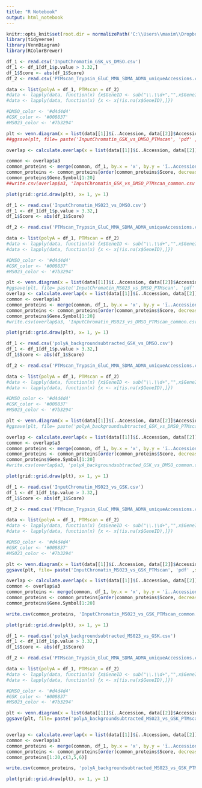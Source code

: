 ---
title: "R Notebook"
output: html_notebook
---

```{r "setup", include=FALSE}
knitr::opts_knit$set(root.dir = normalizePath('C:\\Users\\maxim\\Dropbox (EinsteinMed)\\CloudStation\\PRMT\\polyA enrichment/'))
library(tidyverse)
library(VennDiagram)
library(RColorBrewer)

```

```{r}
df_1 <- read.csv('InputChromatin_GSK_vs_DMSO.csv')
df_1 <- df_1[df_1$p.value > 3.32,]
df_1$Score <- abs(df_1$Score)
df_2 <- read.csv('PTMscan_Trypsin_GluC_MMA_SDMA_ADMA_uniqueAccessions.csv')

data <- list(polyA = df_1, PTMscan = df_2)
#data <- lapply(data, function(x) {x$GeneID <- sub("\\.\\d+","",x$GeneID);x})
#data <- lapply(data, function(x) {x <- x[!is.na(x$GeneID),]})

#DMSO_color <- '#d4d4d4'
#GSK_color <- '#008837'
#MS023_color <- '#7b3294'

plt <- venn.diagram(x = list(data[[1]]$ï..Accession, data[[2]]$Accession), category.names = c("polyA" , "PTMscan"), filename = NULL, fill = c('#008837','#e66101'), euler.d=T, scaled=T, output = F)
##ggsave(plt, file= paste('InputChromatin_GSK_vs_DMSO_PTMscan', 'pdf' ,sep="."), device ='pdf', width = 15, height = 15, dpi = 300)

overlap <- calculate.overlap(x = list(data[[1]]$ï..Accession, data[[2]]$Accession))

common <- overlap$a3
common_proteins <- merge(common, df_1, by.x = 'x', by.y = 'ï..Accession')
common_proteins <- common_proteins[order(common_proteins$Score, decreasing = TRUE),]
common_proteins$Gene.Symbol[1:20]
##write.csv(overlap$a3, 'InputChromatin_GSK_vs_DMSO_PTMscan_common.csv')

plot(grid::grid.draw(plt), x= 1, y= 1)

```

```{r}
df_1 <- read.csv('InputChromatin_MS023_vs_DMSO.csv')
df_1 <- df_1[df_1$p.value > 3.32,]
df_1$Score <- abs(df_1$Score)

df_2 <- read.csv('PTMscan_Trypsin_GluC_MMA_SDMA_ADMA_uniqueAccessions.csv')

data <- list(polyA = df_1, PTMscan = df_2)
#data <- lapply(data, function(x) {x$GeneID <- sub("\\.\\d+","",x$GeneID);x})
#data <- lapply(data, function(x) {x <- x[!is.na(x$GeneID),]})

#DMSO_color <- '#d4d4d4'
#GSK_color <- '#008837'
#MS023_color <- '#7b3294'

plt <- venn.diagram(x = list(data[[1]]$ï..Accession, data[[2]]$Accession), category.names = c("polyA" , "PTMscan"), filename = NULL, fill = c('#7b3294','#e66101'), euler.d=T, scaled=T, output = F)
#ggsave(plt, file= paste('InputChromatin_MS023_vs_DMSO_PTMscan', 'pdf' ,sep="."), device ='pdf', width = 15, height = 15, dpi = 300)
overlap <- calculate.overlap(x = list(data[[1]]$ï..Accession, data[[2]]$Accession))
common <- overlap$a3
common_proteins <- merge(common, df_1, by.x = 'x', by.y = 'ï..Accession')
common_proteins <- common_proteins[order(common_proteins$Score, decreasing = TRUE),]
common_proteins$Gene.Symbol[1:20]
#write.csv(overlap$a3, 'InputChromatin_MS023_vs_DMSO_PTMscan_common.csv')

plot(grid::grid.draw(plt), x= 1, y= 1)

```

```{r}
df_1 <- read.csv('polyA_backgroundsubtracted_GSK_vs_DMSO.csv')
df_1 <- df_1[df_1$p.value > 3.32,]
df_1$Score <- abs(df_1$Score)

df_2 <- read.csv('PTMscan_Trypsin_GluC_MMA_SDMA_ADMA_uniqueAccessions.csv')

data <- list(polyA = df_1, PTMscan = df_2)
#data <- lapply(data, function(x) {x$GeneID <- sub("\\.\\d+","",x$GeneID);x})
#data <- lapply(data, function(x) {x <- x[!is.na(x$GeneID),]})

#DMSO_color <- '#d4d4d4'
#GSK_color <- '#008837'
#MS023_color <- '#7b3294'

plt <- venn.diagram(x = list(data[[1]]$ï..Accession, data[[2]]$Accession), category.names = c("polyA" , "PTMscan"), filename = NULL, fill = c('#008837','#e66101'), euler.d=T, scaled=T, output = F)
#ggsave(plt, file= paste('polyA_backgroundsubtracted_GSK_vs_DMSO_PTMscan', 'pdf' ,sep="."), device ='pdf', width = 15, height = 15, dpi = 300)

overlap <- calculate.overlap(x = list(data[[1]]$ï..Accession, data[[2]]$Accession))
common <- overlap$a3
common_proteins <- merge(common, df_1, by.x = 'x', by.y = 'ï..Accession')
common_proteins <- common_proteins[order(common_proteins$Score, decreasing = TRUE),]
common_proteins$Gene.Symbol[1:20]
#write.csv(overlap$a3, 'polyA_backgroundsubtracted_GSK_vs_DMSO_common.csv')

plot(grid::grid.draw(plt), x= 1, y= 1)

```
```{r}
df_1 <- read.csv('InputChromatin_MS023_vs_GSK.csv')
df_1 <- df_1[df_1$p.value > 3.32,]
df_1$Score <- abs(df_1$Score)

df_2 <- read.csv('PTMscan_Trypsin_GluC_MMA_SDMA_ADMA_uniqueAccessions.csv')

data <- list(polyA = df_1, PTMscan = df_2)
#data <- lapply(data, function(x) {x$GeneID <- sub("\\.\\d+","",x$GeneID);x})
#data <- lapply(data, function(x) {x <- x[!is.na(x$GeneID),]})

#DMSO_color <- '#d4d4d4'
#GSK_color <- '#008837'
#MS023_color <- '#7b3294'

plt <- venn.diagram(x = list(data[[1]]$ï..Accession, data[[2]]$Accession), category.names = c("polyA" , "PTMscan"), filename = NULL, fill = c('#80cdc1','#e66101'), euler.d=T, scaled=T, output = F)
ggsave(plt, file= paste('InputChromatin_MS023_vs_GSK_PTMscan', 'pdf' ,sep="."), device ='pdf', width = 15, height = 15, dpi = 300)

overlap <- calculate.overlap(x = list(data[[1]]$ï..Accession, data[[2]]$Accession))
common <- overlap$a3
common_proteins <- merge(common, df_1, by.x = 'x', by.y = 'ï..Accession')
common_proteins <- common_proteins[order(common_proteins$Score, decreasing = TRUE),]
common_proteins$Gene.Symbol[1:20]

write.csv(common_proteins, 'InputChromatin_MS023_vs_GSK_PTMscan_common.csv')

plot(grid::grid.draw(plt), x= 1, y= 1)

```


```{r}
df_1 <- read.csv('polyA_backgroundsubtracted_MS023_vs_GSK.csv')
df_1 <- df_1[df_1$p.value > 3.32,]
df_1$Score <- abs(df_1$Score)

df_2 <- read.csv('PTMscan_Trypsin_GluC_MMA_SDMA_ADMA_uniqueAccessions.csv')

data <- list(polyA = df_1, PTMscan = df_2)
#data <- lapply(data, function(x) {x$GeneID <- sub("\\.\\d+","",x$GeneID);x})
#data <- lapply(data, function(x) {x <- x[!is.na(x$GeneID),]})

#DMSO_color <- '#d4d4d4'
#GSK_color <- '#008837'
#MS023_color <- '#7b3294'

plt <- venn.diagram(x = list(data[[1]]$ï..Accession, data[[2]]$Accession), category.names = c("polyA" , "PTMscan"), filename = NULL, fill = c('#80cdc1','#e66101'), euler.d=T, scaled=T, output = F)
ggsave(plt, file= paste('polyA_backgroundsubtracted_MS023_vs_GSK_PTMscan', 'pdf' ,sep="."), device ='pdf', width = 15, height = 15, dpi = 300)


overlap <- calculate.overlap(x = list(data[[1]]$ï..Accession, data[[2]]$Accession))
common <- overlap$a3
common_proteins <- merge(common, df_1, by.x = 'x', by.y = 'ï..Accession')
common_proteins <- common_proteins[order(common_proteins$Score, decreasing = TRUE),]
common_proteins[1:20,c(3,5,6)]

write.csv(common_proteins, 'polyA_backgroundsubtracted_MS023_vs_GSK_PTMscan_common.csv')

plot(grid::grid.draw(plt), x= 1, y= 1)

```


